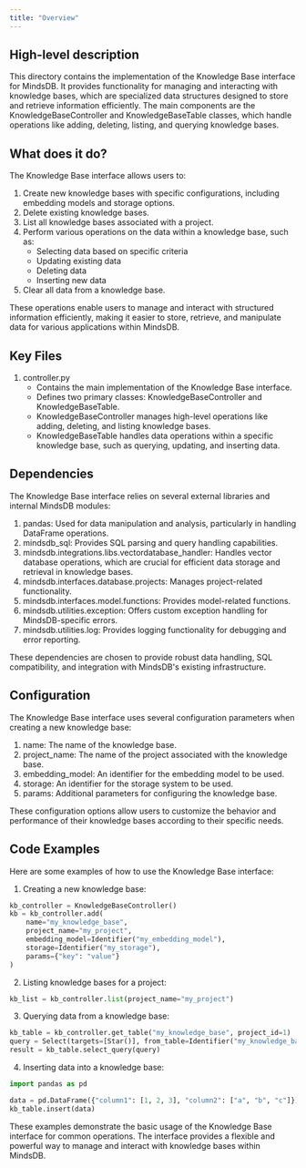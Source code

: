 ```yaml
---
title: "Overview"
---
```


## High-level description

This directory contains the implementation of the Knowledge Base interface for MindsDB. It provides functionality for managing and interacting with knowledge bases, which are specialized data structures designed to store and retrieve information efficiently. The main components are the KnowledgeBaseController and KnowledgeBaseTable classes, which handle operations like adding, deleting, listing, and querying knowledge bases.

## What does it do?

The Knowledge Base interface allows users to:

1. Create new knowledge bases with specific configurations, including embedding models and storage options.
2. Delete existing knowledge bases.
3. List all knowledge bases associated with a project.
4. Perform various operations on the data within a knowledge base, such as:
   - Selecting data based on specific criteria
   - Updating existing data
   - Deleting data
   - Inserting new data
5. Clear all data from a knowledge base.

These operations enable users to manage and interact with structured information efficiently, making it easier to store, retrieve, and manipulate data for various applications within MindsDB.

## Key Files

1. controller.py
   - Contains the main implementation of the Knowledge Base interface.
   - Defines two primary classes: KnowledgeBaseController and KnowledgeBaseTable.
   - KnowledgeBaseController manages high-level operations like adding, deleting, and listing knowledge bases.
   - KnowledgeBaseTable handles data operations within a specific knowledge base, such as querying, updating, and inserting data.

## Dependencies

The Knowledge Base interface relies on several external libraries and internal MindsDB modules:

1. pandas: Used for data manipulation and analysis, particularly in handling DataFrame operations.
2. mindsdb_sql: Provides SQL parsing and query handling capabilities.
3. mindsdb.integrations.libs.vectordatabase_handler: Handles vector database operations, which are crucial for efficient data storage and retrieval in knowledge bases.
4. mindsdb.interfaces.database.projects: Manages project-related functionality.
5. mindsdb.interfaces.model.functions: Provides model-related functions.
6. mindsdb.utilities.exception: Offers custom exception handling for MindsDB-specific errors.
7. mindsdb.utilities.log: Provides logging functionality for debugging and error reporting.

These dependencies are chosen to provide robust data handling, SQL compatibility, and integration with MindsDB's existing infrastructure.

## Configuration

The Knowledge Base interface uses several configuration parameters when creating a new knowledge base:

1. name: The name of the knowledge base.
2. project_name: The name of the project associated with the knowledge base.
3. embedding_model: An identifier for the embedding model to be used.
4. storage: An identifier for the storage system to be used.
5. params: Additional parameters for configuring the knowledge base.

These configuration options allow users to customize the behavior and performance of their knowledge bases according to their specific needs.

## Code Examples

Here are some examples of how to use the Knowledge Base interface:

1. Creating a new knowledge base:

```python
kb_controller = KnowledgeBaseController()
kb = kb_controller.add(
    name="my_knowledge_base",
    project_name="my_project",
    embedding_model=Identifier("my_embedding_model"),
    storage=Identifier("my_storage"),
    params={"key": "value"}
)
```

2. Listing knowledge bases for a project:

```python
kb_list = kb_controller.list(project_name="my_project")
```

3. Querying data from a knowledge base:

```python
kb_table = kb_controller.get_table("my_knowledge_base", project_id=1)
query = Select(targets=[Star()], from_table=Identifier("my_knowledge_base"))
result = kb_table.select_query(query)
```

4. Inserting data into a knowledge base:

```python
import pandas as pd

data = pd.DataFrame({"column1": [1, 2, 3], "column2": ["a", "b", "c"]})
kb_table.insert(data)
```

These examples demonstrate the basic usage of the Knowledge Base interface for common operations. The interface provides a flexible and powerful way to manage and interact with knowledge bases within MindsDB.
